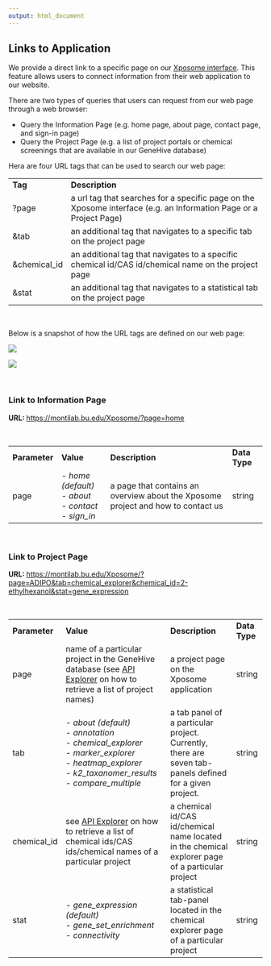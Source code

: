 ```yaml
---
output: html_document
---
```


## Links to Application

We provide a direct link to a specific page on our <a target="blank" href="https://montilab.bu.edu/Xposome-API/">Xposome interface</a>. This feature allows users to connect information from their web application to our website.

There are two types of queries that users can request from our web page through a web browser:
<ul>
  <li>Query the Information Page (e.g. home page, about page, contact page, and sign-in page) </li>
  <li>Query the Project Page (e.g. a list of project portals or chemical screenings that are available in our GeneHive database)</li>
</ul>

Hera are four URL tags that can be used to search our web page:

<table class="tag-table">
  <tr>
    <td><strong>Tag</strong></td>
    <td><strong>Description</strong></td>
  </tr>
  <tr>
    <td>?page</td>
    <td>a url tag that searches for a specific page on the Xposome interface (e.g. an Information Page or a Project Page)</td>
  </tr>
  <tr>
    <td>&tab</td>
    <td>an additional tag that navigates to a specific tab on the project page</td>
  </tr>
  <tr>
    <td>&chemical_id</td>
    <td>an additional tag that navigates to a specific chemical id/CAS id/chemical name on the project page</a></td>
  </tr>
  <tr>
    <td>&stat</td>
    <td>an additional tag that navigates to a statistical tab on the project page</a></td>
  </tr>
</table>

<br>

<p>Below is a snapshot of how the URL tags are defined on our web page:</p>

<a href="www/page-link.png" target="blank"><img src="www/page-link.png"></a>

<a href="www/project-link.png" target="blank"><img class="img-box" src="www/project-link.png"></a>

<br>

### Link to Information Page

<!-- Projects: start -->
<p><strong>URL: </strong><a href="https://montilab.bu.edu/Xposome/?page=home">https://montilab.bu.edu/Xposome/?page=home</a></p>

<br>

<table class="link-table">
  <tr>
    <td><strong>Parameter</strong></td>
    <td><strong>Value</strong></td>
    <td><strong>Description</strong></td>
    <td><strong>Data Type</strong></td>
  </tr>
  <tr>
    <td>page</td>
    <td><em>
      - home (default) <br>
      - about <br> 
      - contact <br>
      - sign_in
    </td>
    <td>a page that contains an overview about the Xposome project and how to contact us</td>
    <td>string</td>
  </tr>
</table>

<br>

<!-- Projects: start -->
### Link to Project Page

<p><strong>URL: </strong><a target="blank" href="https://montilab.bu.edu/Xposome/?page=ADIPO&tab=chemical_explorer&chemical_id=2-ethylhexanol&stat=gene_expression">https://montilab.bu.edu/Xposome/?page=ADIPO&tab=chemical_explorer&chemical_id=2-ethylhexanol&stat=gene_expression</a></p>

<br>

<table class="link-table">
  <tr>
    <td><strong>Parameter</strong></td>
    <td><strong>Value</strong></td>
    <td><strong>Description</strong></td>
    <td><strong>Data Type</strong></td>
  </tr>
  <tr>
    <td>page</td>
    <td>name of a particular project in the GeneHive database (see <a href="#api-calls">API Explorer</a> on how to retrieve a list of project names)<br>
    </td>
    <td>a project page on the Xposome application</td>
    <td>string</td>
  </tr>
  <tr>
    <td>tab</td>
    <td><em>
      - about (default) <br> 
      - annotation <br> 
      - chemical_explorer <br> 
      - marker_explorer <br> 
      - heatmap_explorer <br> 
      - k2_taxanomer_results <br> 
      - compare_multiple
      </em>
    </td>
    <td>a tab panel of a particular project. Currently, there are seven tab-panels defined for a given project.</td>
    <td>string</td>
  </tr>
  <tr>
    <td>chemical_id</td>
    <td>see <a href="#api-calls">API Explorer</a> on how to retrieve a list of chemical ids/CAS ids/chemical names of a particular project</td>
    <td>a chemical id/CAS id/chemical name located in the chemical explorer page of a particular project</td>
    <td>string</td>
  </tr>
  <tr>
    <td>stat</td>
    <td><em>
      - gene_expression (default) <br> 
      - gene_set_enrichment <br> 
      - connectivity
      </em>
    </td>
    <td>a statistical tab-panel located in the chemical explorer page of a particular project</td>
    <td>string</td>
  </tr>
</table>

<br><br>
